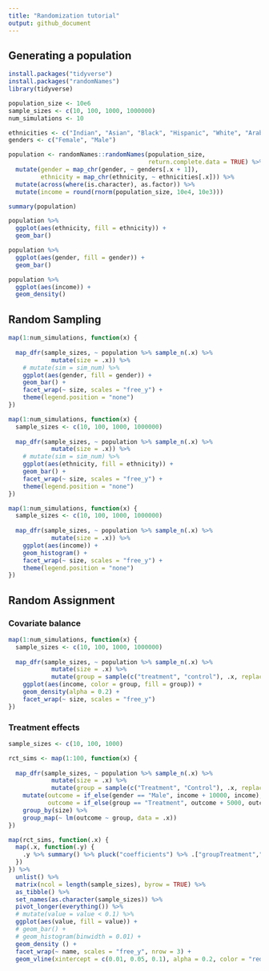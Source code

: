 ```yaml
---
title: "Randomization tutorial"
output: github_document
---
```


## Generating a population

```r
install.packages("tidyverse")
install.packages("randomNames")
library(tidyverse)

population_size <- 10e6
sample_sizes <- c(10, 100, 1000, 1000000)
num_simulations <- 10

ethnicities <- c("Indian", "Asian", "Black", "Hispanic", "White", "Arabic")
genders <- c("Female", "Male")

population <- randomNames::randomNames(population_size,
                                       return.complete.data = TRUE) %>%
  mutate(gender = map_chr(gender, ~ genders[.x + 1]),
         ethnicity = map_chr(ethnicity, ~ ethnicities[.x])) %>%
  mutate(across(where(is.character), as.factor)) %>%
  mutate(income = round(rnorm(population_size, 10e4, 10e3)))

summary(population)

population %>%
  ggplot(aes(ethnicity, fill = ethnicity)) +
  geom_bar()

population %>%
  ggplot(aes(gender, fill = gender)) +
  geom_bar()

population %>%
  ggplot(aes(income)) +
  geom_density()
```

## Random Sampling

```r
map(1:num_simulations, function(x) {
  
  map_dfr(sample_sizes, ~ population %>% sample_n(.x) %>%
            mutate(size = .x)) %>%
    # mutate(sim = sim_num) %>%
    ggplot(aes(gender, fill = gender)) +
    geom_bar() +
    facet_wrap(~ size, scales = "free_y") +
    theme(legend.position = "none")
})
```

```r
map(1:num_simulations, function(x) {
  sample_sizes <- c(10, 100, 1000, 1000000)
  
  map_dfr(sample_sizes, ~ population %>% sample_n(.x) %>%
            mutate(size = .x)) %>%
    # mutate(sim = sim_num) %>%
    ggplot(aes(ethnicity, fill = ethnicity)) +
    geom_bar() +
    facet_wrap(~ size, scales = "free_y") +
    theme(legend.position = "none")
})
```

```r
map(1:num_simulations, function(x) {
  sample_sizes <- c(10, 100, 1000, 1000000)
  
  map_dfr(sample_sizes, ~ population %>% sample_n(.x) %>%
            mutate(size = .x)) %>%
    ggplot(aes(income)) +
    geom_histogram() +
    facet_wrap(~ size, scales = "free_y") +
    theme(legend.position = "none")
})
```
## Random Assignment

### Covariate balance

```r
map(1:num_simulations, function(x) {
  sample_sizes <- c(10, 100, 1000, 1000000)
  
  map_dfr(sample_sizes, ~ population %>% sample_n(.x) %>%
            mutate(size = .x) %>%
            mutate(group = sample(c("treatment", "control"), .x, replace = TRUE))) %>%
    ggplot(aes(income, color = group, fill = group)) +
    geom_density(alpha = 0.2) +
    facet_wrap(~ size, scales = "free_y")
})
```

### Treatment effects 

```r
sample_sizes <- c(10, 100, 1000)

rct_sims <- map(1:100, function(x) {
 
  map_dfr(sample_sizes, ~ population %>% sample_n(.x) %>%
            mutate(size = .x) %>%
            mutate(group = sample(c("Treatment", "Control"), .x, replace = TRUE))) %>%
    mutate(outcome = if_else(gender == "Male", income + 10000, income),
           outcome = if_else(group == "Treatment", outcome + 5000, outcome)) %>%
    group_by(size) %>%
    group_map(~ lm(outcome ~ group, data = .x))
})

map(rct_sims, function(.x) {
  map(.x, function(.y) {
    .y %>% summary() %>% pluck("coefficients") %>% .["groupTreatment","Pr(>|t|)"]
  })
}) %>%
  unlist() %>%
  matrix(ncol = length(sample_sizes), byrow = TRUE) %>%
  as_tibble() %>%
  set_names(as.character(sample_sizes)) %>%
  pivot_longer(everything()) %>%
  # mutate(value = value < 0.1) %>%
  ggplot(aes(value, fill = value)) +
  # geom_bar() +
  # geom_histogram(binwidth = 0.01) +
  geom_density () +
  facet_wrap(~ name, scales = "free_y", nrow = 3) +
  geom_vline(xintercept = c(0.01, 0.05, 0.1), alpha = 0.2, color = "red")
```

